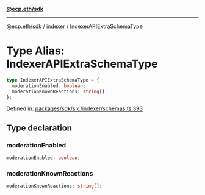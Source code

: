 [**@ecp.eth/sdk**](../../index.mdx)

***

[@ecp.eth/sdk](/sdk-reference/index.mdx) / [indexer](/sdk-reference/indexer/index.mdx) / IndexerAPIExtraSchemaType

# Type Alias: IndexerAPIExtraSchemaType

```ts
type IndexerAPIExtraSchemaType = {
  moderationEnabled: boolean;
  moderationKnownReactions: string[];
};
```

Defined in: [packages/sdk/src/indexer/schemas.ts:393](https://github.com/ecp-eth/comments-monorepo/blob/main/packages/sdk/src/indexer/schemas.ts#L393)

## Type declaration

### moderationEnabled

```ts
moderationEnabled: boolean;
```

### moderationKnownReactions

```ts
moderationKnownReactions: string[];
```
